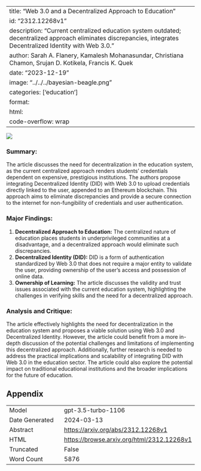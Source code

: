 
---
title: "Web 3.0 and a Decentralized Approach to Education"
id: "2312.12268v1"
description: "Current centralized education system outdated; decentralized approach eliminates discrepancies, integrates Decentralized Identity with Web 3.0."
author: Sarah A. Flanery, Kamalesh Mohanasundar, Christiana Chamon, Srujan D. Kotikela, Francis K. Quek
date: "2023-12-19"
image: "../../../bayesian-beagle.png"
categories: ['education']
format:
  html:
    code-overflow: wrap
---

![](../../../bayesian-beagle.png)

### Summary:
The article discusses the need for decentralization in the education system, as the current centralized approach renders students' credentials dependent on expensive, prestigious institutions. The authors propose integrating Decentralized Identity (DID) with Web 3.0 to upload credentials directly linked to the user, appended to an Ethereum blockchain. This approach aims to eliminate discrepancies and provide a secure connection to the internet for non-fungibility of credentials and user authentication.

### Major Findings:
1. **Decentralized Approach to Education:** The centralized nature of education places students in underprivileged communities at a disadvantage, and a decentralized approach would eliminate such discrepancies.
2. **Decentralized Identity (DID):** DID is a form of authentication standardized by Web 3.0 that does not require a major entity to validate the user, providing ownership of the user's access and possession of online data.
3. **Ownership of Learning:** The article discusses the validity and trust issues associated with the current education system, highlighting the challenges in verifying skills and the need for a decentralized approach.

### Analysis and Critique:
The article effectively highlights the need for decentralization in the education system and proposes a viable solution using Web 3.0 and Decentralized Identity. However, the article could benefit from a more in-depth discussion of the potential challenges and limitations of implementing this decentralized approach. Additionally, further research is needed to address the practical implications and scalability of integrating DID with Web 3.0 in the education sector. The article could also explore the potential impact on traditional educational institutions and the broader implications for the future of education.

## Appendix

|          |          |
|----------|----------|
| Model     | gpt-3.5-turbo-1106       |
| Date Generated     | 2024-03-13       |
| Abstract | [https://arxiv.org/abs/2312.12268v1](https://arxiv.org/abs/2312.12268v1)        |
| HTML     | [https://browse.arxiv.org/html/2312.12268v1](https://browse.arxiv.org/html/2312.12268v1)       |
| Truncated       | False       |
| Word Count       | 5876       |